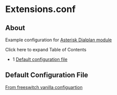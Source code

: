 
# Extensions.conf 

 

## About

Example configuration for [Asterisk Dialplan module](../mod_dialplan_asterisk_3966416.mdx#about)

Click here to expand Table of Contents

* 1 [Default configuration file](#default-configuration-file)

## Default Configuration File

[From freeswitch vanilla configuartion](https://freeswitch.org/stash/projects/FS/repos/freeswitch/browse/conf/vanilla/extensions.conf)



